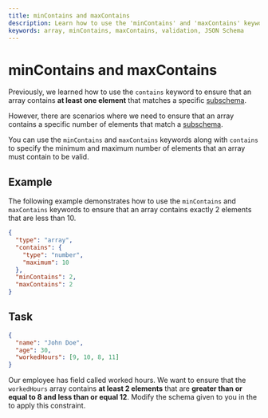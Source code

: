 ```yaml
---
title: minContains and maxContains
description: Learn how to use the 'minContains' and 'maxContains' keywords in JSON Schema to ensure that arrays contain a specific number of elements.
keywords: array, minContains, maxContains, validation, JSON Schema
---
```



# minContains and maxContains

Previously, we learned how to use the `contains` keyword to ensure that an array contains **at least one element** that matches a specific [subschema](https://json-schema.org/learn/glossary#subschema). 

However, there are scenarios where we need to ensure that an array contains a specific number of elements that match a [subschema](https://json-schema.org/learn/glossary#subschema).

You can use the `minContains` and `maxContains` keywords along with `contains` to specify the minimum and maximum number of elements that an array must contain to be valid.

## Example

The following example demonstrates how to use the `minContains` and `maxContains` keywords to ensure that an array contains exactly 2 elements that are less than 10.

```json
{
  "type": "array",
  "contains": {
    "type": "number",
    "maximum": 10
  },
  "minContains": 2,
  "maxContains": 2
}
```

## Task


```json highlightLineStart={4}
{
  "name": "John Doe",
  "age": 30,
  "workedHours": [9, 10, 8, 11]
}
```

Our employee has field called worked hours. We want to ensure that the `workedHours` array contains **at least 2 elements** that are **greater than or equal to 8 and less than or equal 12**. Modify the schema given to you in the <SideEditorLink/> to apply this constraint.


